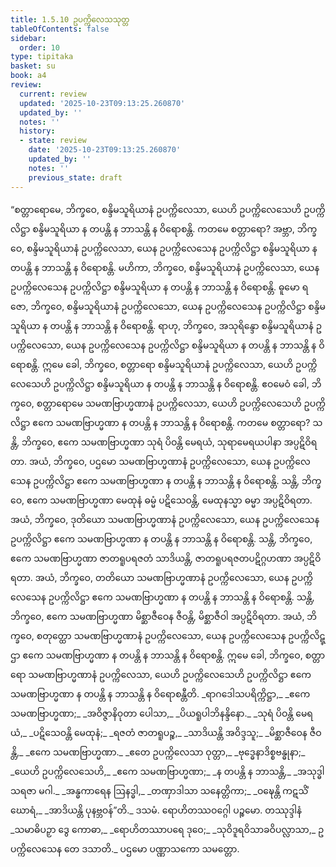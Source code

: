 ```yaml
---
title: 1.5.10 ဥပက္ကိလေသသုတ္တ
tableOfContents: false
sidebar:
  order: 10
type: tipitaka
basket: su
book: a4
review:
  current: review
  updated: '2025-10-23T09:13:25.260870'
  updated_by: ''
  notes: ''
  history:
  - state: review
    date: '2025-10-23T09:13:25.260870'
    updated_by: ''
    notes: ''
    previous_state: draft
---
```



<ReviewStatus review={frontmatter.review} showDetails={true} />

<HypothesisAnnotation frontmatter={frontmatter} />

<DynamicBreadcrumb />

<Division number="50" book="a4" e="ch" v="15" p="362">

<Paragraph number="346" book="a4">
“စတ္တာရောမေ, ဘိက္ခဝေ, စန္ဒိမသူရိယာနံ ဥပက္ကိလေသာ, ယေဟိ ဥပက္ကိလေသေဟိ ဥပက္ကိလိဋ္ဌာ စန္ဒိမသူရိယာ န တပန္တိ န ဘာသန္တိ န ဝိရောစန္တိ. ကတမေ စတ္တာရော? အဗ္ဘာ, ဘိက္ခဝေ, စန္ဒိမသူရိယာနံ ဥပက္ကိလေသာ, ယေန ဥပက္ကိလေသေန ဥပက္ကိလိဋ္ဌာ စန္ဒိမသူရိယာ န တပန္တိ န ဘာသန္တိ န ဝိရောစန္တိ.
</Paragraph>

<Paragraph number="347" book="a4">
မဟိကာ, ဘိက္ခဝေ, စန္ဒိမသူရိယာနံ ဥပက္ကိလေသာ, ယေန ဥပက္ကိလေသေန ဥပက္ကိလိဋ္ဌာ စန္ဒိမသူရိယာ န တပန္တိ န ဘာသန္တိ န ဝိရောစန္တိ.
</Paragraph>

<Paragraph number="348" book="a4">
ဓူမော ရဇော, ဘိက္ခဝေ, စန္ဒိမသူရိယာနံ ဥပက္ကိလေသော, ယေန ဥပက္ကိလေသေန ဥပက္ကိလိဋ္ဌာ စန္ဒိမသူရိယာ န တပန္တိ န ဘာသန္တိ န ဝိရောစန္တိ.
</Paragraph>

<Paragraph number="349" book="a4">
ရာဟု, ဘိက္ခဝေ, အသုရိန္ဒော စန္ဒိမသူရိယာနံ ဥပက္ကိလေသော, ယေန ဥပက္ကိလေသေန ဥပက္ကိလိဋ္ဌာ စန္ဒိမသူရိယာ န တပန္တိ န ဘာသန္တိ န ဝိရောစန္တိ. ဣမေ ခေါ, ဘိက္ခဝေ, စတ္တာရော စန္ဒိမသူရိယာနံ ဥပက္ကိလေသာ, ယေဟိ ဥပက္ကိလေသေဟိ ဥပက္ကိလိဋ္ဌာ စန္ဒိမသူရိယာ န တပန္တိ န ဘာသန္တိ န ဝိရောစန္တိ.
</Paragraph>

<Paragraph number="350" book="a4">
ဧဝမေဝံ ခေါ, ဘိက္ခဝေ, စတ္တာရောမေ သမဏဗြာဟ္မဏာနံ ဥပက္ကိလေသာ, ယေဟိ ဥပက္ကိလေသေဟိ ဥပက္ကိလိဋ္ဌာ ဧကေ သမဏဗြာဟ္မဏာ န တပန္တိ န ဘာသန္တိ န ဝိရောစန္တိ. ကတမေ စတ္တာရော? သန္တိ, ဘိက္ခဝေ, ဧကေ သမဏဗြာဟ္မဏာ သုရံ ပိဝန္တိ မေရယံ, သုရာမေရယပါနာ အပ္ပဋိဝိရတာ. အယံ, ဘိက္ခဝေ, ပဌမော သမဏဗြာဟ္မဏာနံ ဥပက္ကိလေသော, ယေန ဥပက္ကိလေသေန ဥပက္ကိလိဋ္ဌာ ဧကေ သမဏဗြာဟ္မဏာ န တပန္တိ န ဘာသန္တိ န ဝိရောစန္တိ.
</Paragraph>

<Paragraph number="351" book="a4">
သန္တိ, ဘိက္ခဝေ, ဧကေ သမဏဗြာဟ္မဏာ မေထုနံ ဓမ္မံ ပဋိသေဝန္တိ, မေထုနသ္မာ ဓမ္မာ အပ္ပဋိဝိရတာ. အယံ, ဘိက္ခဝေ, ဒုတိယော သမဏဗြာဟ္မဏာနံ ဥပက္ကိလေသော, ယေန ဥပက္ကိလေသေန ဥပက္ကိလိဋ္ဌာ ဧကေ သမဏဗြာဟ္မဏာ န တပန္တိ န ဘာသန္တိ န ဝိရောစန္တိ.
</Paragraph>

<Paragraph number="352" book="a4">
သန္တိ, ဘိက္ခဝေ, ဧကေ သမဏဗြာဟ္မဏာ ဇာတရူပရဇတံ သာဒိယန္တိ, ဇာတရူပရဇတပဋိဂ္ဂဟဏာ အပ္ပဋိဝိရတာ. အယံ, ဘိက္ခဝေ, တတိယော သမဏဗြာဟ္မဏာနံ ဥပက္ကိလေသော, ယေန ဥပက္ကိလေသေန ဥပက္ကိလိဋ္ဌာ ဧကေ သမဏဗြာဟ္မဏာ န တပန္တိ န ဘာသန္တိ န ဝိရောစန္တိ.
</Paragraph>

<Paragraph number="353" book="a4">
သန္တိ, ဘိက္ခဝေ, ဧကေ သမဏဗြာဟ္မဏာ မိစ္ဆာဇီဝေန ဇီဝန္တိ, မိစ္ဆာဇီဝါ အပ္ပဋိဝိရတာ. အယံ, ဘိက္ခဝေ, စတုတ္ထော သမဏဗြာဟ္မဏာနံ ဥပက္ကိလေသော, ယေန ဥပက္ကိလေသေန ဥပက္ကိလိဋ္ဌာ ဧကေ သမဏဗြာဟ္မဏာ န တပန္တိ န ဘာသန္တိ န ဝိရောစန္တိ. ဣမေ ခေါ, ဘိက္ခဝေ, စတ္တာရော သမဏဗြာဟ္မဏာနံ ဥပက္ကိလေသာ, ယေဟိ ဥပက္ကိလေသေဟိ ဥပက္ကိလိဋ္ဌာ ဧကေ သမဏဗြာဟ္မဏာ န တပန္တိ န ဘာသန္တိ န ဝိရောစန္တီတိ.
</Paragraph>

<Paragraph number="354" type="verses" book="a4">
_ရာဂဒေါသပရိက္ကိဋ္ဌာ,_  
_ဧကေ သမဏဗြာဟ္မဏာ;_  
_အဝိဇ္ဇာနိဝုတာ ပေါသာ,_  
_ပိယရူပါဘိနန္ဒိနော._  

</Paragraph>

<Paragraph number="355" type="verses" book="a4">
_သုရံ ပိဝန္တိ မေရယံ,_  
_ပဋိသေဝန္တိ မေထုနံ;_  
_ရဇတံ ဇာတရူပဉ္စ,_  
_သာဒိယန္တိ အဝိဒ္ဒသူ;_  
_မိစ္ဆာဇီဝေန ဇီဝန္တိ,_  
_ဧကေ သမဏဗြာဟ္မဏာ._  

</Paragraph>

<Paragraph number="356" type="verses" book="a4">
_ဧတေ ဥပက္ကိလေသာ ဝုတ္တာ,_  
_ဗုဒ္ဓေနာဒိစ္စဗန္ဓုနာ;_  
_ယေဟိ ဥပက္ကိလေသေဟိ,_  
_ဧကေ သမဏဗြာဟ္မဏာ;_  
_န တပန္တိ န ဘာသန္တိ,_  
_အသုဒ္ဓါ သရဇာ မဂါ._  

</Paragraph>

<Paragraph number="357" type="verses" book="a4">
_အန္ဓကာရေန ဩနဒ္ဓါ,_  
_တဏှာဒါသာ သနေတ္တိကာ;_  
_ဝဍ္ဎေန္တိ ကဋသိံ ဃောရံ,_  
_အာဒိယန္တိ ပုနဗ္ဘဝန်”တိ._  


</Paragraph>
</Division>

<Paragraph number="358" type="center" book="a4">
ဒသမံ.



</Paragraph>

<Paragraph number="359" type="center" book="a4">
ရောဟိတဿဝဂ္ဂေါ ပဉ္စမော.



</Paragraph>

<Paragraph number="360" type="center" book="a4">
တဿုဒ္ဒါနံ


</Paragraph>

<Paragraph number="361" type="verses" book="a4">
_သမာဓိပဉှာ ဒွေ ကောဓာ,_  
_ရောဟိတဿာပရေ ဒုဝေ;_  
_သုဝိဒူရဝိသာခဝိပလ္လာသာ,_  
ဥပက္ကိလေသေန တေ ဒသာတိ._  


</Paragraph>

<Paragraph number="362" type="center" book="a4">
ပဌမော ပဏ္ဏာသကော သမတ္တော.
</Paragraph>